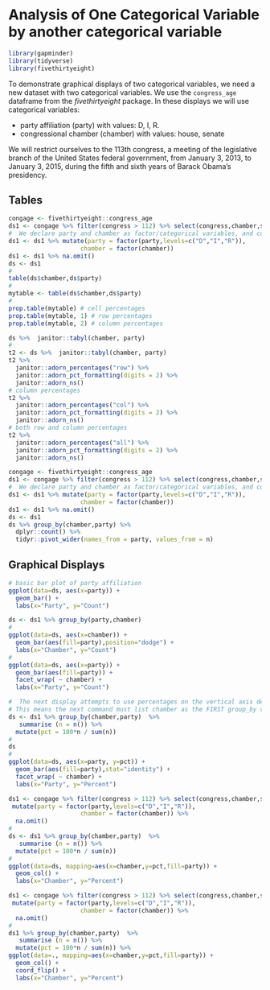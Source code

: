 # Analysis of One Categorical Variable by another categorical variable

```r
library(gapminder)
library(tidyverse)
library(fivethirtyeight)
```

To demonstrate graphical displays of two categorical variables, we need a new dataset with two categorical variables.  We use the `congress_age` dataframe from the *fivethirtyeight* package.  In these displays we will use categorical variables:

* party affiliation (party) with values: D, I, R.
* congressional chamber (chamber) with values: house, senate

We will restrict ourselves to the 113th congress, a meeting of the legislative branch of the United States federal government, from January 3, 2013, to January 3, 2015, during the fifth and sixth years of Barack Obama's presidency.

## Tables

```r
congage <- fivethirtyeight::congress_age
ds1 <- congage %>% filter(congress > 112) %>% select(congress,chamber,state,party,incumbent,age) 
#  We declare party and chamber as factor/categorical variables, and control their levels.
ds1 <- ds1 %>% mutate(party = factor(party,levels=c("D","I","R")),
                    chamber = factor(chamber))
ds1 <- ds1 %>% na.omit()
ds <- ds1  
#
table(ds$chamber,ds$party)
#
mytable <- table(ds$chamber,ds$party)
#
prop.table(mytable) # cell percentages
prop.table(mytable, 1) # row percentages
prop.table(mytable, 2) # column percentages
```

```r
ds %>%  janitor::tabyl(chamber, party)
#
t2 <- ds %>%  janitor::tabyl(chamber, party)
t2 %>%
  janitor::adorn_percentages("row") %>%
  janitor::adorn_pct_formatting(digits = 2) %>%
  janitor::adorn_ns()
# column percentages
t2 %>%
  janitor::adorn_percentages("col") %>%
  janitor::adorn_pct_formatting(digits = 2) %>%
  janitor::adorn_ns()
# both row and column percentages
t2 %>%
  janitor::adorn_percentages("all") %>%
  janitor::adorn_pct_formatting(digits = 2) %>%
  janitor::adorn_ns()
```

```r
congage <- fivethirtyeight::congress_age
ds1 <- congage %>% filter(congress > 112) %>% select(congress,chamber,state,party,incumbent,age) 
#  We declare party and chamber as factor/categorical variables, and control their levels.
ds1 <- ds1 %>% mutate(party = factor(party,levels=c("D","I","R")),
                    chamber = factor(chamber))
ds1 <- ds1 %>% na.omit()
ds <- ds1  
ds %>% group_by(chamber,party) %>% 
  dplyr::count() %>% 
  tidyr::pivot_wider(names_from = party, values_from = n)
```


## Graphical Displays

```r
# basic bar plot of party affiliation
ggplot(data=ds, aes(x=party)) + 
  geom_bar() +
  labs(x="Party", y="Count")
```


```r
ds <- ds1 %>% group_by(party,chamber)
#
ggplot(data=ds, aes(x=chamber)) + 
  geom_bar(aes(fill=party),position="dodge") +
  labs(x="Chamber", y="Count")
#
ggplot(data=ds, aes(x=party)) + 
  geom_bar(aes(fill=party)) +
  facet_wrap( ~ chamber) +
  labs(x="Party", y="Count")
```



```r
#  The next display attempts to use percentages on the vertical axis defined within chamber.
# This means the next command must list chamber as the FIRST group_by variable.
ds <- ds1 %>% group_by(chamber,party)  %>%
   summarise (n = n()) %>%
  mutate(pct = 100*n / sum(n)) 
#
ds
#
ggplot(data=ds, aes(x=party, y=pct)) + 
  geom_bar(aes(fill=party),stat="identity") +
  facet_wrap( ~ chamber) +
  labs(x="Party", y="Percent")
```




```r
ds1 <- congage %>% filter(congress > 112) %>% select(congress,chamber,state,party,incumbent,age) %>%
 mutate(party = factor(party,levels=c("D","I","R")),
                    chamber = factor(chamber)) %>% 
  na.omit()
#
ds <- ds1 %>% group_by(chamber,party)  %>%
   summarise (n = n()) %>%
  mutate(pct = 100*n / sum(n)) 
#
ggplot(data=ds, mapping=aes(x=chamber,y=pct,fill=party)) + 
  geom_col() +
  labs(x="Chamber", y="Percent")
```

```r
ds1 <- congage %>% filter(congress > 112) %>% select(congress,chamber,state,party,incumbent,age) %>%
 mutate(party = factor(party,levels=c("D","I","R")),
                    chamber = factor(chamber)) %>% 
  na.omit()
#
ds1 %>% group_by(chamber,party)  %>%
   summarise (n = n()) %>%
  mutate(pct = 100*n / sum(n)) %>%
ggplot(data=., mapping=aes(x=chamber,y=pct,fill=party)) + 
  geom_col() +
  coord_flip() +
  labs(x="Chamber", y="Percent")
```



